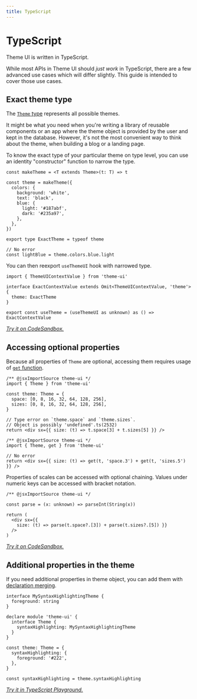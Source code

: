 ```yaml
---
title: TypeScript
---
```


# TypeScript

Theme UI is written in TypeScript.

While most APIs in Theme UI should _just work_ in TypeScript,
there are a few advanced use cases which will differ slightly.
This guide is intended to cover those use cases.

## Exact theme type

The [`Theme` type](/theme-spec) represents all possible themes.

It might be what you need when you're writing a library of reusable components
or an app where the theme object is provided by the user and kept in the database.
However, it's not the most convenient way to think about the theme,
when building a blog or a landing page.

To know the exact type of your particular theme on type level,
you can use an identity "constructor" function to narrow the type.

```tsx
const makeTheme = <T extends Theme>(t: T) => t

const theme = makeTheme({
  colors: {
    background: 'white',
    text: 'black',
    blue: {
      light: '#187abf',
      dark: '#235a97',
    },
  },
})

export type ExactTheme = typeof theme

// No error
const lightBlue = theme.colors.blue.light
```

You can then reexport `useThemeUI` hook with narrowed type.

```tsx
import { ThemeUIContextValue } from 'theme-ui'

interface ExactContextValue extends Omit<ThemeUIContextValue, 'theme'> {
  theme: ExactTheme
}

export const useTheme = (useThemeUI as unknown) as () => ExactContextValue
```

_[Try it on CodeSandbox.](https://codesandbox.io/s/theme-ui-typescript-tips-yh8u1?file=/src/exact-theme-type.ts)_

## Accessing optional properties

Because all properties of `Theme` are optional,
accessing them requires usage of [`get` function](/api#get).

```tsx
/** @jsxImportSource theme-ui */
import { Theme } from 'theme-ui'

const theme: Theme = {
  space: [0, 8, 16, 32, 64, 128, 256],
  sizes: [0, 8, 16, 32, 64, 128, 256],
}

// Type error on `theme.space` and `theme.sizes`.
// Object is possibly 'undefined'.ts(2532)
return <div sx={{ size: (t) => t.space[3] + t.sizes[5] }} />
```

```tsx
/** @jsxImportSource theme-ui */
import { Theme, get } from 'theme-ui'

// No error
return <div sx={{ size: (t) => get(t, 'space.3') + get(t, 'sizes.5') }} />
```

Properties of scales can be accessed with optional chaining.
Values under numeric keys can be accessed with bracket notation.

```tsx
/** @jsxImportSource theme-ui */

const parse = (x: unknown) => parseInt(String(x))

return (
  <div sx={{
    size: (t) => parse(t.space?.[3]) + parse(t.sizes?.[5]) }}
  />
)
```

_[Try it on CodeSandbox.](https://codesandbox.io/s/theme-ui-typescript-tips-yh8u1?file=/src/App.tsx)_

## Additional properties in the theme

If you need additional properties in theme object,
you can add them with [declaration merging](https://www.typescriptlang.org/docs/handbook/declaration-merging.html#merging-interfaces).

```tsx
interface MySyntaxHighlightingTheme {
  foreground: string
}

declare module 'theme-ui' {
  interface Theme {
    syntaxHighlighting: MySyntaxHighlightingTheme
  }
}

const theme: Theme = {
  syntaxHighlighting: {
    foreground: '#222',
  },
}

const syntaxHighlighting = theme.syntaxHighlighting
```

_[Try it in TypeScript Playground.](https://www.typescriptlang.org/v2/en/play?#code/JYWwDg9gTgLgBAbzgFQBYFMTrgXzgMyghDgHIYMsBaAV2FIG4AoJ4AOxnSnwEMBjbAFkAngGVhHHgA8AEsADmqADYLUMdvLSZsCJnALR08ojTYATAFxwAzjCgbmOFmfR8lPKNhAQzNJdnJKdFp6RD04dk5ufmwtLDD9fWsJGGk5RRVFdTZ5KxFxSVlVTLUNOPRwpycmPgg2WzgKbStyuABeBJsUtOLVbNzO-XxDYwhTSzIAYgAmWdIAGkqmHGYauobkwvTlPo12xqCAOk3UoozdnLX6+C4iKH2mrGPhGDYe86yNJiA)_

